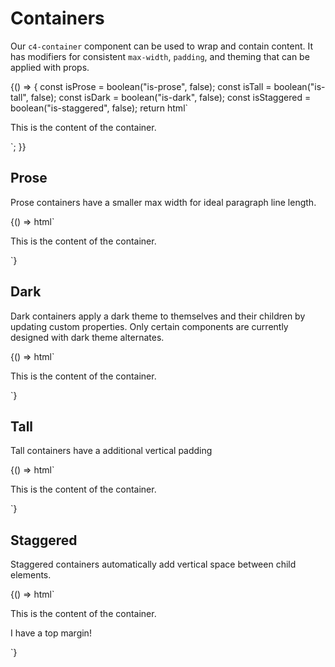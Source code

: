 
<Meta title="Components/Containers" decorators={[withKnobs]} />

# Containers

Our `c4-container` component can be used to wrap and contain content. It has
modifiers for consistent `max-width`, `padding`, and theming that can be applied with props.

<Preview>
  <Story name="Container">
    {() => {
      const isProse = boolean("is-prose", false);
      const isTall = boolean("is-tall", false);
      const isDark = boolean("is-dark", false);
      const isStaggered = boolean("is-staggered", false);
      return html`
        <c4-container
          is-prose="${isProse}"
          is-tall="${isTall}"
          is-dark="${isDark}"
          is-staggered="${isStaggered}"
        >
          <p>
            This is the content of the container.
          </p>
        </c4-container>
      `;
    }}
  </Story>
</Preview>

## Prose

Prose containers have a smaller max width for ideal paragraph line length.

<Preview>
  <Story name="Prose">
    {() => html`
      <c4-container is-prose="${true}">
        <p>
          This is the content of the container.
        </p>
      </c4-container>
    `}
  </Story>
</Preview>

## Dark

Dark containers apply a dark theme to themselves and their children by updating
custom properties. Only certain components are currently designed with dark
theme alternates.

<Preview>
  <Story name="Dark">
    {() => html`
      <c4-container is-dark="${true}">
        <p>
          This is the content of the container.
        </p>
      </c4-container>
    `}
  </Story>
</Preview>

## Tall

Tall containers have a additional vertical padding

<Preview>
  <Story name="Tall">
    {() => html`
      <c4-container is-tall="${true}">
        <p>
          This is the content of the container.
        </p>
      </c4-container>
    `}
  </Story>
</Preview>

## Staggered

Staggered containers automatically add vertical space between child elements.

<Preview>
  <Story name="Staggered">
    {() => html`
      <c4-container is-staggered="${true}">
        <p>
          This is the content of the container.
        </p>
        <p>I have a top margin!</p>
      </c4-container>
    `}
  </Story>
</Preview>

